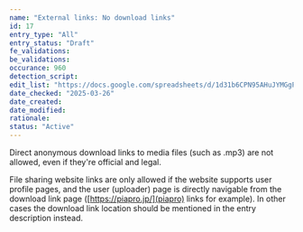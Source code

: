 ```yaml
---
name: "External links: No download links"
id: 17
entry_type: "All"
entry_status: "Draft"
fe_validations:
be_validations:
occurance: 960
detection_script:
edit_list: "https://docs.google.com/spreadsheets/d/1d31b6CPN95AHuJYMGgPJS0jVGmyvD9ii-vVVBrERmPU"
date_checked: "2025-03-26"
date_created:
date_modified:
rationale:
status: "Active"
---
```

Direct anonymous download links to media files (such as .mp3) are not allowed, even if they're official and legal.

File sharing website links are only allowed if the website supports user profile pages, and the user (uploader) page is directly navigable from the download link page ([https://piapro.jp/](piapro) links for example). In other cases the download link location should be mentioned in the entry description instead.